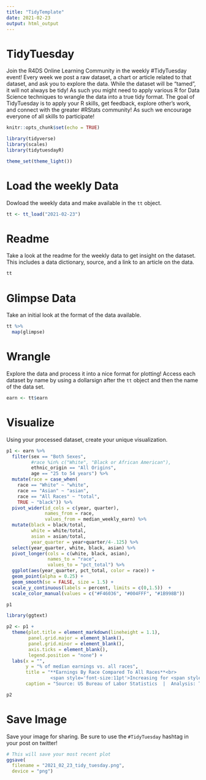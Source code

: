 ```yaml
---
title: "TidyTemplate"
date: 2021-02-23
output: html_output
---
```


# TidyTuesday

Join the R4DS Online Learning Community in the weekly #TidyTuesday event!
Every week we post a raw dataset, a chart or article related to that dataset, and ask you to explore the data.
While the dataset will be “tamed”, it will not always be tidy! As such you might need to apply various R for Data Science techniques to wrangle the data into a true tidy format.
The goal of TidyTuesday is to apply your R skills, get feedback, explore other’s work, and connect with the greater #RStats community!
As such we encourage everyone of all skills to participate!

```r

knitr::opts_chunk$set(echo = TRUE)

library(tidyverse)
library(scales)
library(tidytuesdayR)

theme_set(theme_light())
```

# Load the weekly Data

Dowload the weekly data and make available in the `tt` object.

```r

tt <- tt_load("2021-02-23")

```


# Readme

Take a look at the readme for the weekly data to get insight on the dataset.
This includes a data dictionary, source, and a link to an article on the data.

```r

tt

```


# Glimpse Data

Take an initial look at the format of the data available.

```r

tt %>% 
  map(glimpse)

```

# Wrangle

Explore the data and process it into a nice format for plotting! Access each dataset by name by using a dollarsign after the `tt` object and then the name of the data set.

```r

earn <- tt$earn

```


# Visualize

Using your processed dataset, create your unique visualization.

```r
p1 <- earn %>%
  filter(sex == "Both Sexes",
         #race %in% c("White", "Black or African American"),
         ethnic_origin == "All Origins",
         age == "25 to 54 years") %>%
  mutate(race = case_when(
    race == "White" ~ "white", 
    race == "Asian" ~ "asian",
    race == "All Races" ~ "total",
    TRUE ~ "black")) %>%
  pivot_wider(id_cols = c(year, quarter),
              names_from = race, 
              values_from = median_weekly_earn) %>%
  mutate(black = black/total,
         white = white/total,
         asian = asian/total,
         year_quarter = year+quarter/4-.125) %>%
  select(year_quarter, white, black, asian) %>%
  pivot_longer(cols = c(white, black, asian),
               names_to = "race",
               values_to = "pct_total") %>%
  ggplot(aes(year_quarter, pct_total, color = race)) +
  geom_point(alpha = 0.25) +
  geom_smooth(se = FALSE, size = 1.5) +
  scale_y_continuous(labels = percent, limits = c(0,1.5))  + 
  scale_color_manual(values = c("#F46036", "#004FFF", "#1B998B"))

p1

library(ggtext)

p2 <- p1 +
  theme(plot.title = element_markdown(lineheight = 1.1),
        panel.grid.major = element_blank(),
        panel.grid.minor = element_blank(),
        axis.ticks = element_blank(),
        legend.position = "none") +
  labs(x = "",
       y = "% of median earnings vs. all races",
       title = "**Earnings By Race Compared To All Races**<br>
                <span style='font-size:11pt'>Increasing for <span style='color:#F46036;'>**Asians**</span> while flat for <span style='color:#1B998B;'>**Whites**</span> & <span style='color:#004FFF;'>**Blacks**</span></span>",
       caption = "Source: US Bureau of Labor Statistics  |  Analysis: Tony Galvan (@GDataScience1)")

p2
```

# Save Image

Save your image for sharing. Be sure to use the `#TidyTuesday` hashtag in your post on twitter! 

```r

# This will save your most recent plot
ggsave(
  filename = "2021_02_23_tidy_tuesday.png",
  device = "png")

```
